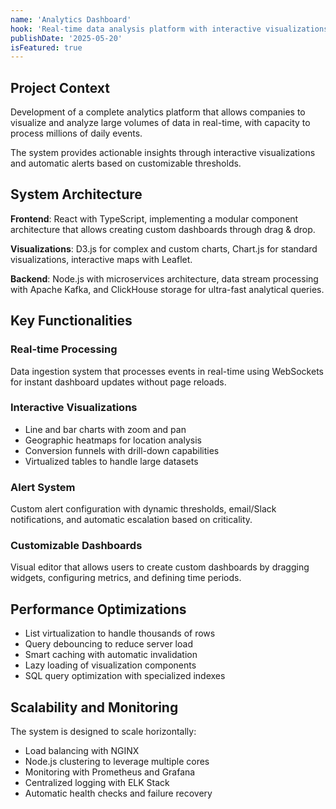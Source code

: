 ```yaml
---
name: 'Analytics Dashboard'
hook: 'Real-time data analysis platform with interactive visualizations, processing millions of daily events with D3.js and WebSockets.'
publishDate: '2025-05-20'
isFeatured: true
---
```


## Project Context

Development of a complete analytics platform that allows companies to visualize and analyze large volumes of data in real-time, with capacity to process millions of daily events.

The system provides actionable insights through interactive visualizations and automatic alerts based on customizable thresholds.

## System Architecture

**Frontend**: React with TypeScript, implementing a modular component architecture that allows creating custom dashboards through drag & drop.

**Visualizations**: D3.js for complex and custom charts, Chart.js for standard visualizations, interactive maps with Leaflet.

**Backend**: Node.js with microservices architecture, data stream processing with Apache Kafka, and ClickHouse storage for ultra-fast analytical queries.

## Key Functionalities

### Real-time Processing
Data ingestion system that processes events in real-time using WebSockets for instant dashboard updates without page reloads.

### Interactive Visualizations
- Line and bar charts with zoom and pan
- Geographic heatmaps for location analysis
- Conversion funnels with drill-down capabilities
- Virtualized tables to handle large datasets

### Alert System
Custom alert configuration with dynamic thresholds, email/Slack notifications, and automatic escalation based on criticality.

### Customizable Dashboards
Visual editor that allows users to create custom dashboards by dragging widgets, configuring metrics, and defining time periods.

## Performance Optimizations

- List virtualization to handle thousands of rows
- Query debouncing to reduce server load
- Smart caching with automatic invalidation
- Lazy loading of visualization components
- SQL query optimization with specialized indexes

## Scalability and Monitoring

The system is designed to scale horizontally:
- Load balancing with NGINX
- Node.js clustering to leverage multiple cores
- Monitoring with Prometheus and Grafana
- Centralized logging with ELK Stack
- Automatic health checks and failure recovery